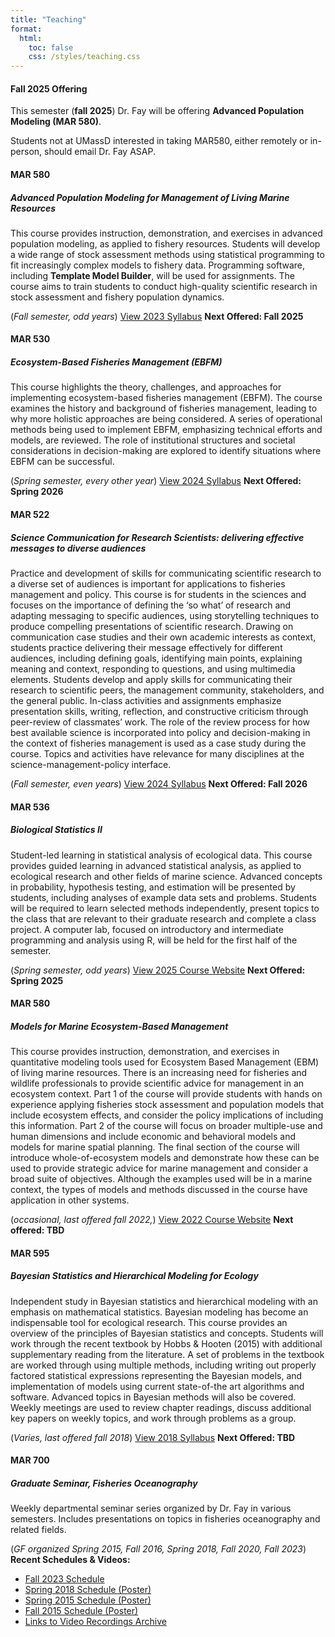 ```yaml
---
title: "Teaching"
format:
  html:
    toc: false
    css: /styles/teaching.css
---
```


#### Fall 2025 Offering

::: {.current-offer}
This semester (**fall 2025**) Dr. Fay will be offering **Advanced Population Modeling (MAR 580)**.

Students not at UMassD interested in taking MAR580, either remotely or in-person, should email Dr. Fay ASAP.
:::

<div class="course-list-grid">

<div class="course-card">
  <h4>MAR 580</h4>
  <h5>Advanced Population Modeling for Management of Living Marine Resources</h5>
  <p>This course provides instruction, demonstration, and exercises in advanced population modeling, as applied to fishery resources. Students will develop a wide range of stock assessment methods using statistical programming to fit increasingly complex models to fishery data. Programming software, including <strong>Template Model Builder</strong>, will be used for assignments. The course aims to train students to conduct high-quality scientific research in stock assessment and fishery population dynamics.</p>

<div class="course-info">
  <span>(*Fall semester, odd years*)</span>
  <a href="https://drive.google.com/file/d/1Of57_FEEY5-Gi-VjlFN2aDORwR6DC26x/view?usp=sharing" target="_blank">View 2023 Syllabus</a>
  <strong class="next-offered">Next Offered: Fall 2025</strong>
</div>
</div>

<div class="course-card">
  <h4>MAR 530</h4>
  <h5>Ecosystem-Based Fisheries Management (EBFM)</h5>
  <p>This course highlights the theory, challenges, and approaches for implementing ecosystem-based fisheries management (EBFM). The course examines the history and background of fisheries management, leading to why more holistic approaches are being considered. A series of operational methods being used to implement EBFM, emphasizing technical efforts and models, are reviewed. The role of institutional structures and societal considerations in decision-making are explored to identify situations where EBFM can be successful.</p>

<div class="course-info">
  <span>(*Spring semester, every other year*)</span>
  <a href="https://drive.google.com/file/d/16OVUzWxOGj1T-5zFYk4gA28o77SxsFCF/view?usp=sharing" target="_blank">View 2024 Syllabus</a>
  <strong class="next-offered">Next Offered: Spring 2026</strong>
</div>
</div>

<div class="course-card">
  <h4>MAR 522</h4>
  <h5>Science Communication for Research Scientists: delivering effective messages to diverse audiences</h5>
  <p>Practice and development of skills for communicating scientific research to a diverse set of audiences is important for applications to fisheries management and policy. This course is for students in the sciences and focuses on the importance of defining the ‘so what’ of research and adapting messaging to specific audiences, using storytelling techniques to produce compelling presentations of scientific research. Drawing on communication case studies and their own academic interests as context, students practice delivering their message effectively for different audiences, including defining goals, identifying main points, explaining meaning and context, responding to questions, and using multimedia elements. Students develop and apply skills for communicating their research to scientific peers, the management community, stakeholders, and the general public. In-class activities and assignments emphasize presentation skills, writing, reflection, and constructive criticism through peer-review of classmates’ work. The role of the review process for how best available science is incorporated into policy and decision-making in the context of fisheries management is used as a case study during the course. Topics and activities have relevance for many disciplines at the science-management-policy interface.</p>

<div class="course-info">
  <span>(*Fall semester, even years*)</span>
  <a href="http://www.smast.umassd.edu/lab_fay/wp-content/uploads/2020/05/MAR599_SciComm_syllabus_20200512.pdf" target="_blank">View 2024 Syllabus</a>
  <strong class="next-offered">Next Offered: Fall 2026</strong>
</div>
</div>

<div class="course-card">
  <h4>MAR 536</h4>
  <h5>Biological Statistics II</h5>
  <p>Student-led learning in statistical analysis of ecological data. This course provides guided learning in advanced statistical analysis, as applied to ecological research and other fields of marine science. Advanced concepts in probability, hypothesis testing, and estimation will be presented by students, including analyses of example data sets and problems. Students will be required to learn selected methods independently, present topics to the class that are relevant to their graduate research and complete a class project. A computer lab, focused on introductory and intermediate programming and analysis using R, will be held for the first half of the semester.</p>

<div class="course-info">
  <span>(*Spring semester, odd years*)</span>
  <a href="http://www.smast.umassd.edu/lab_fay/wp-content/uploads/2020/05/BiolStats2_syllabus_SPR2020_20200316.pdf" target="_blank">View 2025 Course Website</a>
  <strong class="next-offered">Next Offered: Spring 2025</strong>
</div>
</div>

<div class="course-card">
  <h4>MAR 580</h4>
  <h5>Models for Marine Ecosystem-Based Management</h5>
  <p>This course provides instruction, demonstration, and exercises in quantitative modeling tools used for Ecosystem Based Management (EBM) of living marine resources. There is an increasing need for fisheries and wildlife professionals to provide scientific advice for management in an ecosystem context. Part 1 of the course will provide students with hands on experience applying fisheries stock assessment and population models that include ecosystem effects, and consider the policy implications of including this information. Part 2 of the course will focus on broader multiple-use and human dimensions and include economic and behavioral models and models for marine spatial planning. The final section of the course will introduce whole-of-ecosystem models and demonstrate how these can be used to provide strategic advice for marine management and consider a broad suite of objectives. Although the examples used will be in a marine context, the types of models and methods discussed in the course have application in other systems.</p>

<div class="course-info">
  <span>(*occasional, last offered fall 2022,*)</span>
  <a href="https://gavinfay.github.io/mebm-models/" target="_blank">View 2022 Course Website</a>
  <strong class="next-offered">Next offered: TBD</strong>
</div>
</div>

<div class="course-card">
  <h4>MAR 595</h4>
  <h5>Bayesian Statistics and Hierarchical Modeling for Ecology</h5>
  <p>Independent study in Bayesian statistics and hierarchical modeling with an emphasis on mathematical statistics. Bayesian modeling has become an indispensable tool for ecological research. This course provides an overview of the principles of Bayesian statistics and concepts. Students will work through the recent textbook by Hobbs & Hooten (2015) with additional supplementary reading from the literature. A set of problems in the textbook are worked through using multiple methods, including writing out properly factored statistical expressions representing the Bayesian models, and implementation of models using current state-of-the art algorithms and software. Advanced topics in Bayesian methods will also be covered. Weekly meetings are used to review chapter readings, discuss additional key papers on weekly topics, and work through problems as a group. </p>

<div class="course-info">
  <span>(*Varies, last offered fall 2018*)</span>
  <a href="http://www.smast.umassd.edu/lab_fay/wp-content/uploads/2020/05/BayesianStats_syllabus_fall2018_20180906.pdf" target="_blank">View 2018 Syllabus</a>
  <strong class="next-offered">Next Offered: TBD</strong>
</div>
</div>

<div class="course-card">
  <h4>MAR 700</h4>
  <h5>Graduate Seminar, Fisheries Oceanography</h5>
  <p>Weekly departmental seminar series organized by Dr. Fay in various semesters. Includes presentations on topics in fisheries oceanography and related fields.</p>

<div class="course-info">
  <span>(*GF organized Spring 2015, Fall 2016, Spring 2018, Fall 2020, Fall 2023*)</span>
  <strong class="next-offered">Recent Schedules &amp; Videos:</strong>
  <ul>
    <li><a href="https://thefaylab.github.io/dfo-seminar-f23" target="_blank">Fall 2023 Schedule</a></li>
    <li><a href="http://www.smast.umassd.edu/lab_fay/wp-content/uploads/2018/05/DFO_Seminar_Poster_Spring2018.pdf" target="_blank">Spring 2018 Schedule (Poster)</a></li>
    <li><a href="http://www.smast.umassd.edu/lab_fay/wp-content/uploads/2015/04/DFO_Seminar_Poster_Spring2015_Apr23.pdf" target="_blank">Spring 2015 Schedule (Poster)</a></li>
    <li><a href="http://www.smast.umassd.edu/lab_fay/wp-content/uploads/2015/09/DFO_Seminar_Poster_Fall2015.pdf" target="_blank">Fall 2015 Schedule (Poster)</a></li>
    <li><a href="https://www.umassd.edu/media/umassdartmouth/smast/labpdffiles/archive_of_seminar_series.pdf" target="_blank">Links to Video Recordings Archive</a></li>
  </ul>
</div>
</div>

</div>
